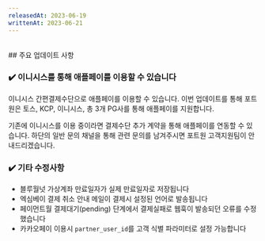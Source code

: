 ```yaml
---
releasedAt: 2023-06-19
writtenAt: 2023-06-21
---
```



<br />
## 주요 업데이트 사항

### ✔️ 이니시스를 통해 애플페이를 이용할 수 있습니다

이니시스 간편결제수단으로 애플페이를 이용할 수 있습니다. 이번 업데이트를 통해 포트원은 토스, KCP, 이니시스, 총 3개 PG사를 통해 애플페이를 지원합니다.

기존에 이니시스를 이용 중이라면 결제수단 추가 계약을 통해 애플페이를 연동할 수 있습니다. 하단의 일반 문의 채널을 통해 관련 문의를 남겨주시면 포트원 고객지원팀이 안내드리겠습니다.

### ✔️ 기타 수정사항

- 블루월넛 가상계좌 만료일자가 실제 만료일자로 저장됩니다
- 엑심베이 결제 취소 안내 메일이 결제시 설정된 언어로 발송됩니다
- 페이먼트월 결제대기(pending) 단계에서 결제실패로 웹훅이 발송되던 오류를 수정했습니다
- 카카오페이 이용시 `partner_user_id`를 고객 식별 파라미터로 설정 가능합니다

